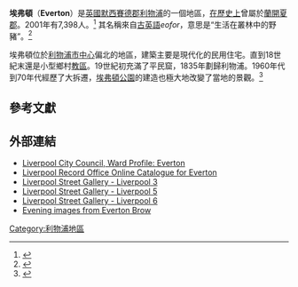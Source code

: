 {{noteTA
|1=zh-hans:埃弗顿;zh-hant:埃弗頓;zh-hk:愛華頓;
}}
{{infobox UK place
|country = 英格蘭
|latitude = 53.4188
|longitude = -2.9661
|official_name = Everton
|population = 7,398
|static_image = [[File:St_George's_Everton_2019-2.jpg|250px]]
|static_image_caption = 聖喬治教堂|population_ref = （[[2001年英國人口普查|2001年人口普查]]）<ref name=2001census />
|metropolitan_borough = [[利物浦|利物浦]]
|metropolitan_county = [[默西賽德郡|默西賽德郡]]
|region = 西北英格蘭
|constituency_westminster = [[利物浦沃爾頓_(英國國會選區)|利物浦沃爾頓]]
|post_town = LIVERPOOL
|postcode_district = L3, L5, L6
|postcode_area = L
|dial_code = 0151
|os_grid_reference = SJ358917
}}

'''埃弗頓'''（'''Everton'''）是[[英國|英國]][[默西賽德郡|默西賽德郡]][[利物浦|利物浦]]的一個地區，[[英國歷史上的郡|在歷史上]]曾屬於[[蘭開夏郡|蘭開夏郡]]。2001年有7,398人。<ref name=2001census>{{citation|url=http://neighbourhood.statistics.gov.uk/dissemination/LeadKeyFigures.do?a=3&b=6096316&c=everton&d=14&e=15&g=358475&i=1001x1003x1004&m=0&r=1&s=1231765113375&enc=1|title=2001 Census: Everton|publisher=Office for National Statistics|accessdate=12 January 2009|archive-url=https://web.archive.org/web/20140117044243/http://neighbourhood.statistics.gov.uk/dissemination/LeadKeyFigures.do?a=3&b=6096316&c=everton&d=14&e=15&g=358475&i=1001x1003x1004&m=0&r=1&s=1231765113375&enc=1|archive-date=2014-01-17|dead-url=yes}}</ref> 其名稱來自[[古英語|古英語]]''eofor''，意思是“生活在叢林中的野豬”。<ref>{{citation|url=http://www.toffeeweb.com/club/folklore/origins.asp#Name|title=Everton's Origins|publisher=Toffee Web|accessdate=6 June 2007|archiveurl=https://web.archive.org/web/20070603080705/http://www.toffeeweb.com/club/folklore/origins.asp#Name|archivedate=2007年6月3日|deadurl=yes}}</ref>

埃弗頓位於[[利物浦市中心|利物浦市中心]]偏北的地區，建築主要是現代化的民用住宅。直到18世紀末還是小型鄉村[[教區|教區]]。19世紀初充滿了平民窟，1835年劃歸利物浦。1960年代到70年代經歷了大拆遷，[[埃弗頓公園_(利物浦)|埃弗頓公園]]的建造也極大地改變了當地的景觀。<ref>{{citation|url=http://www.liverpool.gov.uk/Business/Economic_development/Area_or_site_specific_regeneration/North_Liverpool/project_jennifer/index.asp|title=Project Jennifer|publisher=Liverpool City Council|accessdate=16 February 2008|deadurl=yes|archiveurl=https://web.archive.org/web/20071108230713/http://www.liverpool.gov.uk/Business/Economic_development/Area_or_site_specific_regeneration/North_Liverpool/project_jennifer/index.asp|archivedate=2007年11月8日}}</ref>

==參考文獻==
{{reflist}}

==外部連結==
* [https://web.archive.org/web/20070315144942/http://www.liverpool.gov.uk/Images/tcm21-29266.pdf Liverpool City Council, Ward Profile: Everton]
* [https://web.archive.org/web/20120825130020/http://archive.liverpool.gov.uk/dserve.exe Liverpool Record Office Online Catalogue for Everton]
* [https://web.archive.org/web/20090210131321/http://liverpoolstreetgallery.com/thumbnails.php?album=3 Liverpool Street Gallery - Liverpool 3]
* [https://web.archive.org/web/20090210115501/http://liverpoolstreetgallery.com/thumbnails.php?album=5 Liverpool Street Gallery - Liverpool 5]
* [https://web.archive.org/web/20090210121839/http://liverpoolstreetgallery.com/thumbnails.php?album=6 Liverpool Street Gallery - Liverpool 6]
* [https://web.archive.org/web/20140530232907/http://liverpoolpictorial.co.uk/evertonbrowpm/index.html Evening images from Everton Brow]

{{commons category|Everton}}

[[Category:利物浦地區|Category:利物浦地區]]